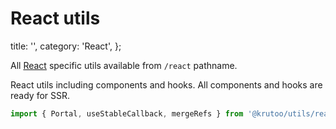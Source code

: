 # React utils

  title: '',
  category: 'React',
};

All [React](https://react.dev/) specific utils available from `/react` pathname.

React utils including components and hooks. All components and hooks are ready for SSR.

```ts
import { Portal, useStableCallback, mergeRefs } from '@krutoo/utils/react';
```
